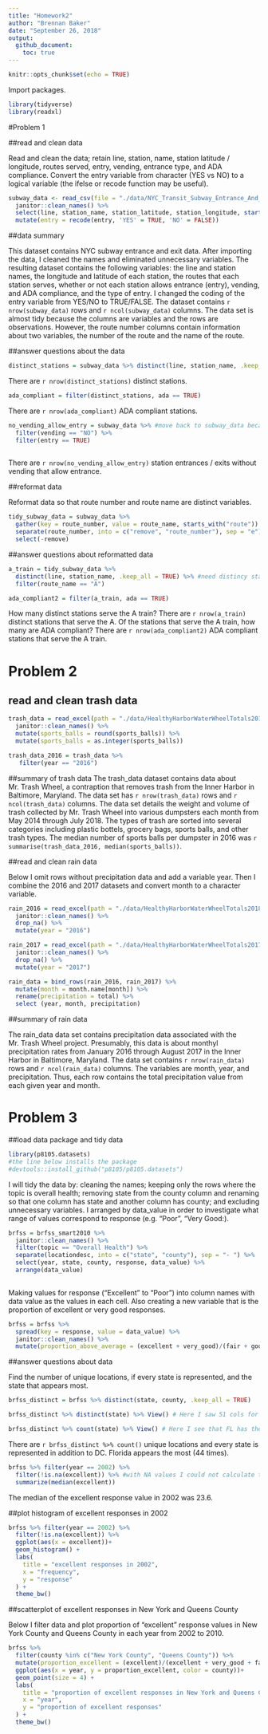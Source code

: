 ```yaml
---
title: "Homework2"
author: "Brennan Baker"
date: "September 26, 2018"
output:
  github_document:
    toc: true
---
```


```r
knitr::opts_chunk$set(echo = TRUE)
```

Import packages.
```r
library(tidyverse)
library(readxl)
```

#Problem 1

##read and clean data

Read and clean the data; retain line, station, name, station latitude / longitude, routes served, entry, vending, entrance type, and ADA compliance. Convert the entry variable from character (YES vs NO) to a logical variable (the ifelse or recode function may be useful).

```r
subway_data <- read_csv(file = "./data/NYC_Transit_Subway_Entrance_And_Exit_Data.csv") %>% 
  janitor::clean_names() %>% 
  select(line, station_name, station_latitude, station_longitude, starts_with("route"), entry, entrance_type, vending, ada) %>% 
  mutate(entry = recode(entry, 'YES' = TRUE, 'NO' = FALSE))

```

##data summary

This dataset contains NYC subway entrance and exit data. After importing the data, I cleaned the names and eliminated unnecessary variables. The resulting dataset contains the following variables: the line and station names, the longitude and latitude of each station, the routes that each station serves, whether or not each station allows entrance (entry), vending, and ADA compliance, and the type of entry. I changed the coding of the entry variable from YES/NO to TRUE/FALSE. The dataset contains `r nrow(subway_data)` rows and `r ncol(subway_data)` columns. The data set is almost tidy because the columns are variables and the rows are observations. However, the route number columns contain information about two variables, the number of the route and the name of the route.

##answer questions about the data

```r
distinct_stations = subway_data %>% distinct(line, station_name, .keep_all = TRUE)
```

There are `r nrow(distinct_stations)` distinct stations.

```r
ada_compliant = filter(distinct_stations, ada == TRUE)
```

There are `r nrow(ada_compliant)` ADA compliant stations.

```r
no_vending_allow_entry = subway_data %>% #move back to subway_data because each station has multiple entrances. Thus, the distinct_stations data set does not contain all of the entrances
  filter(vending == "NO") %>% 
  filter(entry == TRUE)
  
```

There are `r nrow(no_vending_allow_entry)` station entrances / exits without vending that allow entrance.

##reformat data

Reformat data so that route number and route name are distinct variables.
```r
tidy_subway_data = subway_data %>% 
  gather(key = route_number, value = route_name, starts_with("route")) %>% 
  separate(route_number, into = c("remove", "route_number"), sep = "e") %>% 
  select(-remove)
```

##answer questions about reformatted data

```r
a_train = tidy_subway_data %>% 
  distinct(line, station_name, .keep_all = TRUE) %>% #need distincy stations identified by name and line
  filter(route_name == "A")

ada_compliant2 = filter(a_train, ada == TRUE)
```

How many distinct stations serve the A train?
There are `r nrow(a_train)` distinct stations that serve the A.
Of the stations that serve the A train, how many are ADA compliant?
There are `r nrow(ada_compliant2)` ADA compliant stations that serve the A train.

# Problem 2

## read and clean trash data
```r
trash_data = read_excel(path = "./data/HealthyHarborWaterWheelTotals2018-7-28.xlsx", sheet = "Mr. Trash Wheel", range = cell_cols("A:M")) %>% 
  janitor::clean_names() %>% 
  mutate(sports_balls = round(sports_balls)) %>% 
  mutate(sports_balls = as.integer(sports_balls))

trash_data_2016 = trash_data %>% 
   filter(year == "2016")
```

##summary of trash data
The trash_data dataset contains data about Mr. Trash Wheel, a contraption that removes trash from the Inner Harbor in Baltimore, Maryland. The data set has `r nrow(trash_data)` rows and `r ncol(trash_data)` columns. The data set details the weight and volume of trash collected by Mr. Trash Wheel into various dumpsters each month from May 2014 through July 2018. The types of trash are sorted into several categories including plastic bottels, grocery bags, sports balls, and other trash types. The median number of sports balls per dumpster in 2016 was `r summarise(trash_data_2016, median(sports_balls))`.

##read and clean rain data

Below I omit rows without precipitation data and add a variable year. Then I combine the 2016 and 2017 datasets and convert month to a character variable.
```r
rain_2016 = read_excel(path = "./data/HealthyHarborWaterWheelTotals2018-7-28.xlsx", sheet = "2016 Precipitation", range = cell_rows(2:14)) %>% 
  janitor::clean_names() %>%
  drop_na() %>% 
  mutate(year = "2016")

rain_2017 = read_excel(path = "./data/HealthyHarborWaterWheelTotals2017-9-26.xlsx", sheet = "2017 Precipitation", range = cell_rows(2:14)) %>% 
  janitor::clean_names() %>%
  drop_na() %>% 
  mutate(year = "2017")

rain_data = bind_rows(rain_2016, rain_2017) %>% 
  mutate(month = month.name[month]) %>% 
  rename(precipitation = total) %>% 
  select (year, month, precipitation)
```

##summary of rain data

The rain_data data set contains precipitation data associated with the Mr. Trash Wheel project. Presumably, this data is about monthyl precipitation rates from January 2016 through August 2017 in the Inner Harbor in Baltimore, Maryland. The data set contains `r nrow(rain_data)` rows and `r ncol(rain_data)` columns. The variables are month, year, and precipitation. Thus, each row contains the total precipitation value from each given year and month.

# Problem 3

##load data package and tidy data

```r
library(p8105.datasets)
#the line below installs the package
#devtools::install_github("p8105/p8105.datasets")
```

I will tidy the data by: cleaning the names; keeping only the rows where the topic is overall health; removing state from the county column and renaming so that one column has state and another column has county; and excluding unnecessary variables. I arranged by data_value in order to investigate what range of values correspond to response (e.g. "Poor", "Very Good:).
```r
brfss = brfss_smart2010 %>% 
  janitor::clean_names() %>% 
  filter(topic == "Overall Health") %>% 
  separate(locationdesc, into = c("state", "county"), sep = "- ") %>% 
  select(year, state, county, response, data_value) %>% 
  arrange(data_value)
  
```

Making values for response (“Excellent” to “Poor”) into column names with data value as the values in each cell. Also creating a new variable that is the proportion of excellent or very good responses.

```r
brfss = brfss %>% 
  spread(key = response, value = data_value) %>% 
  janitor::clean_names() %>% 
  mutate(proportion_above_average = (excellent + very_good)/(fair + good + poor + excellent + very_good))
```

##answer questions about data

Find the number of unique locations, if every state is represented, and the state that appears most.
```r
brfss_distinct = brfss %>% distinct(state, county, .keep_all = TRUE)

brfss_distinct %>% distinct(state) %>% View() # Here I saw 51 cols for each state + DC

brfss_distinct %>% count(state) %>% View() # Here I see that FL has the highest number

```

There are `r brfss_distinct %>% count()` unique locations and every state is represented in addition to DC. Florida appears the most (44 times).

```r
brfss %>% filter(year == 2002) %>% 
  filter(!is.na(excellent)) %>% #with NA values I could not calculate the median
  summarize(median(excellent))
```

The median of the excellent response value in 2002 was 23.6.

##plot histogram of excellent responses in 2002

```r
brfss %>% filter(year == 2002) %>% 
  filter(!is.na(excellent)) %>%
  ggplot(aes(x = excellent))+
  geom_histogram() +
  labs(
    title = "excellent responses in 2002",
    x = "frequency",
    y = "response"
  ) + 
  theme_bw()
```

##scatterplot of excellent responses in New York and Queens County

Below I filter data and plot proportion of “excellent” response values in New York County and Queens County in each year from 2002 to 2010.
```r
brfss %>% 
  filter(county %in% c("New York County", "Queens County")) %>%
  mutate(proportion_excellent = (excellent)/(excellent + very_good + fair + good + poor)) %>% 
  ggplot(aes(x = year, y = proportion_excellent, color = county))+
  geom_point(size = 4) +
  labs(
    title = "proportion of excellent responses in New York and Queens County",
    x = "year",
    y = "proportion of excellent responses"
  ) + 
  theme_bw()
```

